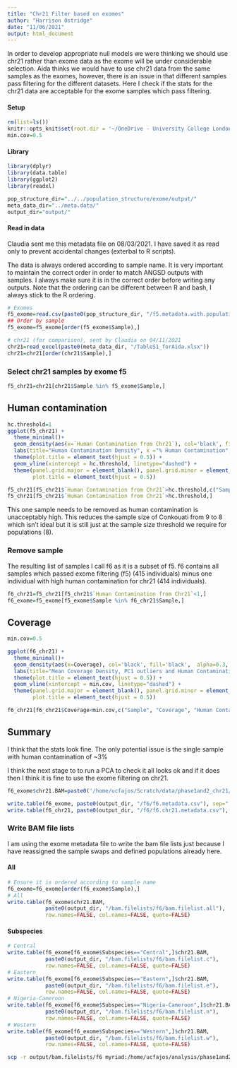 ```yaml
---
title: "Chr21 Filter based on exomes"
author: "Harrison Ostridge"
date: "11/06/2021"
output: html_document
---
```


In order to develop appropriate null models we were thinking we should use chr21 rather than exome data as the exome will be under considerable selection. Aida thinks we would have to use chr21 data from the same samples as the exomes, however, there is an issue in that different samples pass filtering for the different datasets. Here I check if the stats for the chr21 data are acceptable for the exome samples which pass filtering.

#### Setup

```r
rm(list=ls())
knitr::opts_knit$set(root.dir = '~/OneDrive - University College London/Projects/Ostridge_PanAf/sample_filtering/chr21/') 
min.cov=0.5
```

#### Library
```r
library(dplyr)
library(data.table)
library(ggplot2)
library(readxl)

pop_structure_dir="../../population_structure/exome/output/"
meta_data_dir="../meta.data/"
output_dir="output/"
```

#### Read in data

Claudia sent me this metadata file on 08/03/2021. I have saved it as read only to prevent accidental changes (exterbal to R scripts).

The data is always ordered according to sample name. It is very important to maintain the correct order in order to match ANGSD outputs with samples. I always make sure it is in the correct order before writing any outputs. Note that the ordering can be different between R and bash, I always stick to the R ordering.

```r
# Exomes
f5_exome=read.csv(paste0(pop_structure_dir, "/f5.metadata.with.populations.csv"))
## Order by sample
f5_exome=f5_exome[order(f5_exome$Sample),]

# chr21 (for comparison), sent by Claudia on 04/11/2021
chr21=read_excel(paste0(meta_data_dir, "/TableS1_forAida.xlsx"))
chr21=chr21[order(chr21$Sample),]
```

### Select chr21 samples by exome f5

```r
f5_chr21=chr21[chr21$Sample %in% f5_exome$Sample,]
```

## Human contamination

```r
hc.threshold=1
ggplot(f5_chr21) + 
  theme_minimal()+ 
  geom_density(aes(x=`Human Contamination from Chr21`), col='black', fill='black',  alpha=0.3, adjust=0.5) +
  labs(title="Human Contamination Density", x ="% Human Contamination", y = "Density") +
  theme(plot.title = element_text(hjust = 0.5)) +
  geom_vline(xintercept = hc.threshold, linetype="dashed") +
  theme(panel.grid.major = element_blank(), panel.grid.minor = element_blank(),
        plot.title = element_text(hjust = 0.5))
```

```r
f5_chr21[f5_chr21$`Human Contamination from Chr21`>hc.threshold,c("Sample", "Site", "Coverage", "Human Contamination from Chr21")]
f5_chr21[f5_chr21$`Human Contamination from Chr21`>hc.threshold,]
```

This one sample needs to be removed as human contamination is unacceptably high. This reduces the sample size of Conkouati from 9 to 8 which isn't ideal but it is still just at the sample size threshold we require for populations (8).

### Remove sample

The resulting list of samples I call f6 as it is a subset of f5. f6 contains all samples which passed exome filtering (f5) (415 individuals) minus one individual with high human contamination for chr21 (414 individuals).

```r
f6_chr21=f5_chr21[f5_chr21$`Human Contamination from Chr21`<1,]
f6_exome=f5_exome[f5_exome$Sample %in% f6_chr21$Sample,]
```

## Coverage

```r
min.cov=0.5

ggplot(f6_chr21) + 
  theme_minimal()+ 
  geom_density(aes(x=Coverage), col='black', fill='black',  alpha=0.3, adjust=0.5) +
  labs(title="Mean Coverage Density, PC1 outliers and Human Contamination >1% Removed", x ="Mean Coverage Per On-Target Site", y = "Density") +
  theme(plot.title = element_text(hjust = 0.5)) +
  geom_vline(xintercept = min.cov, linetype="dashed") +
  theme(panel.grid.major = element_blank(), panel.grid.minor = element_blank(),
        plot.title = element_text(hjust = 0.5))

```

```r
f6_chr21[f6_chr21$Coverage<min.cov,c("Sample", "Coverage", "Human Contamination from Chr21")]
```

## Summary

I think that the stats look fine. The only potential issue is the single sample with human contamination of ~3%

I think the next stage to to run a PCA to check it all looks ok and if it does then I think it is fine to use the exome filtering on chr21.

```r
f6_exome$chr21.BAM=paste0('/home/ucfajos/Scratch/data/phase1and2_chr21/BAM/', f6_exome$Sample, '.addRG.bam')
```

```r
write.table(f6_exome, paste0(output_dir, "/f6/f6.metadata.csv"), sep=",", row.names=FALSE, col.names=TRUE, quote=FALSE)
write.table(f6_chr21, paste0(output_dir, "/f6/f6.chr21.metadata.csv"), sep=",", row.names=FALSE, col.names=TRUE, quote=FALSE)
```

### Write BAM file lists

I am using the exome metadata file to write the bam file lists just because I have reassigned the sample swaps and defined populations already here.

#### All

```r
# Ensure it is ordered according to sample name
f6_exome=f6_exome[order(f6_exome$Sample),]
# All
write.table(f6_exome$chr21.BAM,
            paste0(output_dir, "/bam.filelists/f6/bam.filelist.all"),
            row.names=FALSE, col.names=FALSE, quote=FALSE)
```

#### Subspecies

```r
# Central
write.table(f6_exome[f6_exome$Subspecies=="Central",]$chr21.BAM, 
            paste0(output_dir, "/bam.filelists/f6/bam.filelist.c"),
            row.names=FALSE, col.names=FALSE, quote=FALSE)
# Eastern
write.table(f6_exome[f6_exome$Subspecies=="Eastern",]$chr21.BAM, 
            paste0(output_dir, "/bam.filelists/f6/bam.filelist.e"),
            row.names=FALSE, col.names=FALSE, quote=FALSE)
# Nigeria-Cameroon
write.table(f6_exome[f6_exome$Subspecies=="Nigeria-Cameroon",]$chr21.BAM, 
            paste0(output_dir, "/bam.filelists/f6/bam.filelist.n"),
            row.names=FALSE, col.names=FALSE, quote=FALSE)
# Western
write.table(f6_exome[f6_exome$Subspecies=="Western",]$chr21.BAM, 
            paste0(output_dir, "/bam.filelists/f6/bam.filelist.w"),
            row.names=FALSE, col.names=FALSE, quote=FALSE)
```


```bash
scp -r output/bam.filelists/f6 myriad:/home/ucfajos/analysis/phase1and2_chr21_analysis/angsd/bam.filelists/
```


